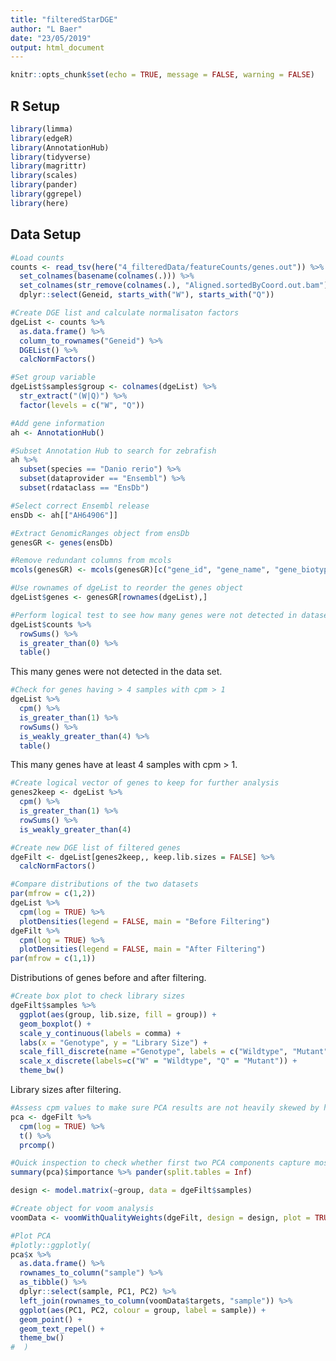 ```yaml
---
title: "filteredStarDGE"
author: "L Baer"
date: "23/05/2019"
output: html_document
---
```


```r
knitr::opts_chunk$set(echo = TRUE, message = FALSE, warning = FALSE)
```

## R Setup
```r
library(limma)
library(edgeR)
library(AnnotationHub)
library(tidyverse)
library(magrittr)
library(scales)
library(pander)
library(ggrepel)
library(here)
```

## Data Setup
```r
#Load counts
counts <- read_tsv(here("4_filteredData/featureCounts/genes.out")) %>%
  set_colnames(basename(colnames(.))) %>%
  set_colnames(str_remove(colnames(.), "Aligned.sortedByCoord.out.bam"))  %>%
  dplyr::select(Geneid, starts_with("W"), starts_with("Q"))
```

```r
#Create DGE list and calculate normalisaton factors
dgeList <- counts %>%
  as.data.frame() %>%
  column_to_rownames("Geneid") %>%
  DGEList() %>%
  calcNormFactors()
```

```r
#Set group variable
dgeList$samples$group <- colnames(dgeList) %>%
  str_extract("(W|Q)") %>%
  factor(levels = c("W", "Q"))
```

```r
#Add gene information
ah <- AnnotationHub()
```

```r
#Subset Annotation Hub to search for zebrafish
ah %>%
  subset(species == "Danio rerio") %>%
  subset(dataprovider == "Ensembl") %>%
  subset(rdataclass == "EnsDb")
```

```r
#Select correct Ensembl release
ensDb <- ah[["AH64906"]]
```

```r
#Extract GenomicRanges object from ensDb
genesGR <- genes(ensDb)
```

```r
#Remove redundant columns from mcols
mcols(genesGR) <- mcols(genesGR)[c("gene_id", "gene_name", "gene_biotype", "entrezid")]
```


```r
#Use rownames of dgeList to reorder the genes object
dgeList$genes <- genesGR[rownames(dgeList),]
```

```r
#Perform logical test to see how many genes were not detected in dataset
dgeList$counts %>%
  rowSums() %>%
  is_greater_than(0) %>%
  table()
```
This many genes were not detected in the data set.

```r
#Check for genes having > 4 samples with cpm > 1
dgeList %>%
  cpm() %>%
  is_greater_than(1) %>%
  rowSums() %>%
  is_weakly_greater_than(4) %>%
  table()
```
This many genes have at least 4 samples with cpm > 1.

```r
#Create logical vector of genes to keep for further analysis
genes2keep <- dgeList %>%
  cpm() %>%
  is_greater_than(1) %>%
  rowSums() %>%
  is_weakly_greater_than(4)
```

```r
#Create new DGE list of filtered genes
dgeFilt <- dgeList[genes2keep,, keep.lib.sizes = FALSE] %>%
  calcNormFactors()
```

```r
#Compare distributions of the two datasets
par(mfrow = c(1,2))
dgeList %>%
  cpm(log = TRUE) %>%
  plotDensities(legend = FALSE, main = "Before Filtering")
dgeFilt %>%
  cpm(log = TRUE) %>%
  plotDensities(legend = FALSE, main = "After Filtering")
par(mfrow = c(1,1))
```
Distributions of genes before and after filtering.

```r
#Create box plot to check library sizes
dgeFilt$samples %>%
  ggplot(aes(group, lib.size, fill = group)) +
  geom_boxplot() +
  scale_y_continuous(labels = comma) +
  labs(x = "Genotype", y = "Library Size") +
  scale_fill_discrete(name ="Genotype", labels = c("Wildtype", "Mutant")) +
  scale_x_discrete(labels=c("W" = "Wildtype", "Q" = "Mutant")) +
  theme_bw()
```
Library sizes after filtering.

```r
#Assess cpm values to make sure PCA results are not heavily skewed by highly expressed genes
pca <- dgeFilt %>%
  cpm(log = TRUE) %>%
  t() %>%
  prcomp()
```

```r
#Quick inspection to check whether first two PCA components capture most of the variability
summary(pca)$importance %>% pander(split.tables = Inf)
```

```r
design <- model.matrix(~group, data = dgeFilt$samples)
```

```r
#Create object for voom analysis
voomData <- voomWithQualityWeights(dgeFilt, design = design, plot = TRUE)
```

```r
#Plot PCA
#plotly::ggplotly(
pca$x %>%
  as.data.frame() %>%
  rownames_to_column("sample") %>%
  as_tibble() %>%
  dplyr::select(sample, PC1, PC2) %>%
  left_join(rownames_to_column(voomData$targets, "sample")) %>%
  ggplot(aes(PC1, PC2, colour = group, label = sample)) +
  geom_point() +
  geom_text_repel() +
  theme_bw()
#  )
```